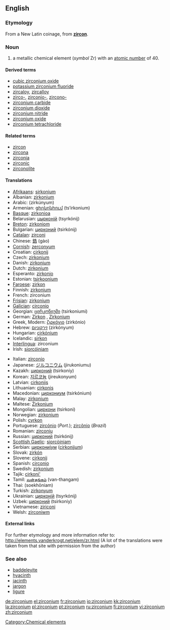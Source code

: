 ==English==
{{elements|Zr|yttrium|Y|niobium|Nb}}

===Etymology===
From a New Latin coinage, from '''[[zircon]]'''.

=== Noun ===
{{en-noun|-}}
{{wikipedia}}

# a metallic chemical element (''symbol'' Zr) with an [[atomic number]] of 40.

====Derived terms====
*[[cubic zirconium oxide]]
*[[potassium zirconium fluoride]]
*[[zircaloy]], [[zircalloy]]
*[[zirco-]], [[zirconio-]], [[zircono-]]
*[[zirconium carbide]]
*[[zirconium dioxide]]
*[[zirconium nitride]]
*[[zirconium oxide]]
*[[zirconium tetrachloride]]

====Related terms====
*[[zircon]]
*[[zircona]]
*[[zirconia]]
*[[zirconic]]
*[[zirconolite]]

==== Translations ====
{{top}}
*[[Afrikaans]]: [[sirkonium]]
*Albanian: [[zirkonium]]
*Arabic: {{ARchar|[[زيركونيوم]]}} (zirkúnyum) {{m}}
*Armenian: [[ցիրկոնիում]] (ts‘irkonium)
*[[Basque]]: [[zirkonioa]]
*Belarusian: [[цырконiй]] (tsyrkónij) {{m}}
*[[Breton]]: [[zirkoniom]]
*Bulgarian: [[цирконий]] (tsirkónij) {{m}}
*[[Catalan]]: [[zirconi]]
*Chinese: [[鋯]] (gào)
*[[Cornish]]: [[zerconyum]]
*Croatian: [[cirkonij]]
*Czech: [[zirkonium]]
*Danish: [[zirkonium]]
*Dutch: [[zirkonium]] {{n}}
*Esperanto: [[zirkonio]]
*Estonian: [[tsirkoonium]]
*[[Faroese]]: [[zirkon]]
*Finnish: [[zirkonium]]
*French: zirconium {{m}}
*[[Frisian]]: [[zirkonium]]
*[[Galician]]: [[circonio]]
*Georgian: [[ცირკონიუმი]] (tsirkoniumi)
*German: [[Zirkon]] {{n}}, [[Zirkonium]] {{n}}
*Greek, Modern: [[ζιρκόνιο]] (zirkónio) {{n}}
*Hebrew: [[זירקוניום]] (zirkónyum)
*Hungarian: [[cirkónium]]
*Icelandic: [[sirkon]]
*[[Interlingua]]: zirconium
*Irish: [[siorcóiniam]]
{{mid}}
*Italian: [[zirconio]] {{m}}
*Japanese: [[ジルコニウム]] (jirukoniumu)
*Kazakh: [[цирконий]] (tsirkoniy)
*Korean: [[지르코늄]] (jireukonyum)
*Latvian: [[cirkonijs]]
*Lithuanian: [[cirkonis]]
*Macedonian: [[циркониум]] (tsirkónium) {{m}}
*Malay: [[zirkonium]]
*Maltese: [[Żirkonjum]]
*Mongolian: [[циркони]] (tsirkoni)
*Norwegian: [[zirkonium]]
*Polish: [[cyrkon]] {{m}}
*Portuguese: [[zircónio]] (''Port.''); [[zircônio]] (''Brazil'') {{m}}
*Romanian: [[zirconiu]] {{n}}
*Russian: [[цирконий]] (tsirkónij) {{m}}
*[[Scottish Gaelic]]: [[siorcòiniam]]
*Serbian: [[циркониjум]] ([[cirkonijum]]) {{m}}
*Slovak: [[zirkón]]
*Slovene: [[cirkonij]]
*Spanish: [[circonio]] {{m}}
*Swedish: [[zirkonium]]
*Tajik: [[cirkoni']]
*Tamil: [[வன்தங்கம்]] (van-thangam)
*Thai: {{THchar|[[เซอร์โคเนียม]]}} (soekhōniam)
*Turkish: [[zirkonyum]]
*Ukrainian: [[цирконiй]] (tsyrkónij) {{m}}
*Uzbek: [[цирконий]] (tsirkoniy)
*Vietnamese: [[ziriconi]]
*Welsh: [[zirconiwm]]
{{bottom}}

====External links====
For further etymology and more information refer to:
http://elements.vanderkrogt.net/elem/zr.html
(A lot of the translations were taken from that site with permission from the author)
[[Category:Chemical elements]]

===See also===
*[[baddeleyite]]
*[[hyacinth]]
*[[jacinth]]
*[[jargon]]
*[[ligure]]

[[de:zirconium]]
[[el:zirconium]]
[[fr:zirconium]]
[[io:zirconium]]
[[kk:zirconium]]
[[la:zirconium]]
[[pl:zirconium]]
[[pt:zirconium]]
[[ru:zirconium]]
[[fi:zirconium]]
[[vi:zirconium]]
[[zh:zirconium]]